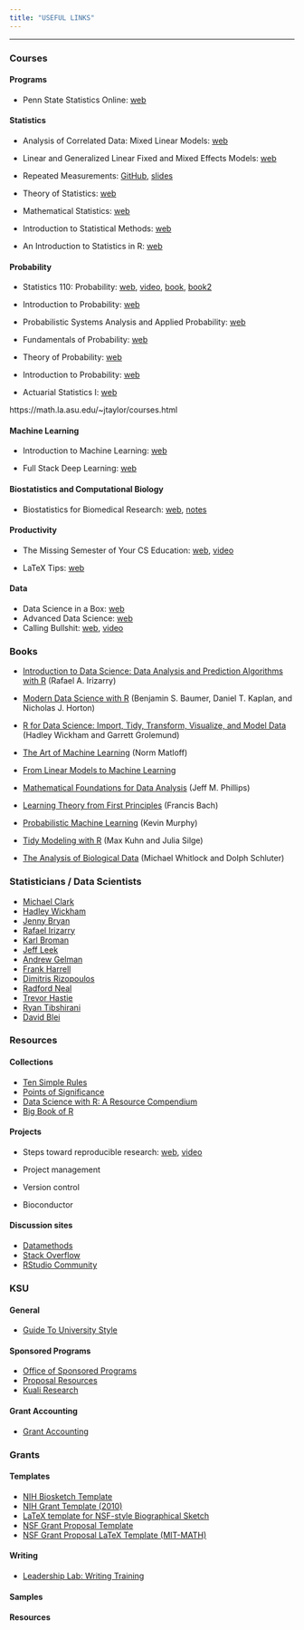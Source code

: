 ```yaml
---
title: "USEFUL LINKS"
---
```


---

### Courses

#### Programs

* Penn State Statistics Online: [web](https://online.stat.psu.edu/statprogram/) 

#### Statistics

* Analysis of Correlated Data: Mixed Linear Models: [web](https://02429.compute.dtu.dk/Frontpage)

* Linear and Generalized Linear Fixed and Mixed Effects Models: [web](https://dnett.github.io/S510/stat510.html)

* Repeated Measurements: [GitHub](https://github.com/drizopoulos/Repeated_Measurements), [slides](http://www.drizopoulos.com/courses/EMC/CE08.pdf) 

* Theory of Statistics: [web](https://www.math.arizona.edu/~jwatkins/stat566s20s.html)

* Mathematical Statistics: [web](https://ocw.mit.edu/courses/mathematics/18-655-mathematical-statistics-spring-2016/index.htm)

* Introduction to Statistical Methods: [web](https://www.math.arizona.edu/~jwatkins/data363s19s.html)

* An Introduction to Statistics in R: [web](http://petersonbiology.com/math230Notes/)

#### Probability

* Statistics 110: Probability: [web](https://projects.iq.harvard.edu/stat110), [video](https://projects.iq.harvard.edu/stat110/youtube), [book](http://probabilitybook.net/), [book2](https://bookdown.org/probability/beta/)

* Introduction to Probability: [web](https://ocw.mit.edu/resources/res-6-012-introduction-to-probability-spring-2018/)

* Probabilistic Systems Analysis and Applied Probability: [web](https://ocw.mit.edu/courses/electrical-engineering-and-computer-science/6-041sc-probabilistic-systems-analysis-and-applied-probability-fall-2013/)

* Fundamentals of Probability: [web](https://ocw.mit.edu/courses/electrical-engineering-and-computer-science/6-436j-fundamentals-of-probability-fall-2018/)

* Theory of Probability: [web](https://www.math.arizona.edu/~jwatkins/stat564f19.html)

* Introduction to Probability: [web](https://faculty.math.illinois.edu/~hildebr/461/)

* Actuarial Statistics I: [web](https://faculty.math.illinois.edu/~hildebr/408/)

https://math.la.asu.edu/~jtaylor/courses.html


#### Machine Learning

* Introduction to Machine Learning: [web](https://people.eecs.berkeley.edu/~jrs/189/)

* Full Stack Deep Learning: [web](https://fullstackdeeplearning.com/)

#### Biostatistics and Computational Biology

* Biostatistics for Biomedical Research: [web](https://hbiostat.org/bbr/), [notes](http://hbiostat.org/doc/bbr.pdf)



#### Productivity

* The Missing Semester of Your CS Education: [web](https://missing.csail.mit.edu/), [video](https://www.youtube.com/playlist?list=PLyzOVJj3bHQuloKGG59rS43e29ro7I57J)

* LaTeX Tips: [web](https://faculty.math.illinois.edu/~hildebr/tex/tips.html)

#### Data

* Data Science in a Box: [web](https://datasciencebox.org/index.html)
* Advanced Data Science: [web](http://jtleek.com/ads2020/)
* Calling Bullshit: [web](https://callingbullshit.org/), [video](https://www.youtube.com/playlist?list=PLPnZfvKID1Sje5jWxt-4CSZD7bUI4gSPS) 

### Books

* [Introduction to Data Science: Data Analysis and Prediction Algorithms with R](https://rafalab.github.io/dsbook/) (Rafael A. Irizarry)
* [Modern Data Science with R](https://beanumber.github.io/mdsr2e/) (Benjamin S. Baumer, Daniel T. Kaplan, and Nicholas J. Horton)
* [R for Data Science: Import, Tidy, Transform, Visualize, and Model Data](https://r4ds.had.co.nz) (Hadley Wickham and Garrett Grolemund)
* [The Art of Machine Learning](http://heather.cs.ucdavis.edu/artofml/draft.pdf) (Norm Matloff)
* [From Linear Models to Machine Learning](http://heather.cs.ucdavis.edu/draftregclass.pdf)
* [Mathematical Foundations for Data Analysis](https://mathfordata.github.io/) (Jeff M. Phillips)
* [Learning Theory from First Principles](https://www.di.ens.fr/~fbach/ltfp_book.pdf) (Francis Bach)
* [Probabilistic Machine Learning](https://probml.github.io/pml-book/) (Kevin Murphy)
* [Tidy Modeling with R](https://www.tmwr.org/) (Max Kuhn and Julia Silge)

* [The Analysis of Biological Data](https://whitlockschluter3e.zoology.ubc.ca/index.html) (Michael Whitlock and Dolph Schluter)

### Statisticians / Data Scientists

* [Michael Clark](https://m-clark.github.io/)
* [Hadley Wickham](http://hadley.nz/)
* [Jenny Bryan](https://jennybryan.org/)
* [Rafael Irizarry](https://rafalab.github.io/)
* [Karl Broman](https://kbroman.org/)
* [Jeff Leek](http://jtleek.com/)
* [Andrew Gelman](http://www.stat.columbia.edu/~gelman/)
* [Frank Harrell](https://www.fharrell.com/)
* [Dimitris Rizopoulos](http://www.drizopoulos.com/)
* [Radford Neal](http://www.cs.utoronto.ca/~radford/)
* [Trevor Hastie](https://web.stanford.edu/~hastie/)
* [Ryan Tibshirani](https://www.stat.cmu.edu/~ryantibs/)
* [David Blei](http://www.cs.columbia.edu/~blei/)

### Resources

#### Collections

* [Ten Simple Rules](https://collections.plos.org/collection/ten-simple-rules/)
* [Points of Significance](https://www.nature.com/collections/qghhqm/pointsofsignificance)
* [Data Science with R: A Resource Compendium](https://bookdown.org/martin_monkman/DataScienceResources_book/)
* [Big Book of R](https://www.bigbookofr.com/index.html)

#### Projects

* Steps toward reproducible research: [web](https://kbroman.org/steps2rr/), [video](https://www.youtube.com/watch?v=rNQ-RlG3JnQ&t=1025s)

* Project management

* Version control

* Bioconductor

#### Discussion sites

* [Datamethods](https://discourse.datamethods.org/) 
* [Stack Overflow](https://stackoverflow.com/)
* [RStudio Community](https://community.rstudio.com/)

### KSU

#### General

* [Guide To University Style](https://www.kent.edu/ucm/guide-university-style)

#### Sponsored Programs

* [Office of Sponsored Programs](https://www.kent.edu/research/sponsored-programs)
* [Proposal Resources](https://www.kent.edu/research/sponsored-programs/proposal-resources)
* [Kuali Research](https://www.kent.edu/research/sponsored-programs/kuali-research)

#### Grant Accounting

* [Grant Accounting](https://www.kent.edu/grantsaccounting)

### Grants

#### Templates

* [NIH Biosketch Template](https://www.overleaf.com/latex/templates/nih-biosketch-template/mtbcvhcmfpmw)
* [NIH Grant Template (2010)](https://www.overleaf.com/latex/templates/nih-grant-template-2010/xyyhdzpjzhfp)
* [LaTeX template for NSF-style Biographical Sketch](https://www.overleaf.com/latex/templates/latex-template-for-nsf-style-biographical-sketch/mqrkmftcmwrq)
* [NSF Grant Proposal Template](https://www.overleaf.com/latex/templates/nsf-grant-proposal-template/fmjvyntkcqmb)
* [NSF Grant Proposal LaTeX Template (MIT-MATH)](https://www.overleaf.com/latex/templates/nsf-grant-proposal-latex-template-mit-math/bpdgxygqdphw)

#### Writing

* [Leadership Lab: Writing Training](https://www.youtube.com/playlist?list=PLT9dtLV29xu8NkipEERDB2I62tLyhTJym)

#### Samples

#### Resources
